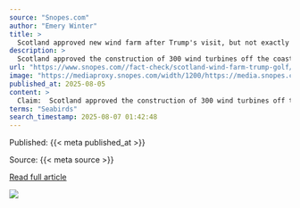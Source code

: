 ```yaml
---
source: "Snopes.com"
author: "Emery Winter"
title: >
  Scotland approved new wind farm after Trump's visit, but not exactly off the coast from his golf course
description: >
  Scotland approved the construction of 300 wind turbines off the coast of Trump's golf course days after he complained about the nation's wind farms and called them ugly.
url: "https://www.snopes.com//fact-check/scotland-wind-farm-trump-golf/"
image: "https://mediaproxy.snopes.com/width/1200/https://media.snopes.com/2025/08/feature_trump_golf_scotland_turbines.png"
published_at: 2025-08-05
content: >
  Claim:  Scotland approved the construction of 300 wind turbines off the coast of Trump's golf course days after he complained about the nation's wind farms and called them ugly.  U.S. President Donal… [+3570 chars]
terms: "Seabirds"
search_timestamp: 2025-08-07 01:42:48
---
```



Published: {{< meta published_at >}}


Source: {{< meta source >}}


[Read full article]({{< meta url >}}){target='_blank'}



![](`r rmarkdown::metadata$image[1]`)
